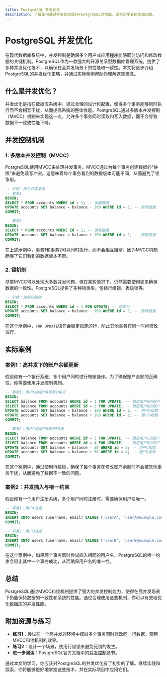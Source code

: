 ```yaml
---
title: PostgreSQL 并发优化
description: 了解如何通过并发优化提升PostgreSQL的性能，适合初学者的全面指南。
---
```


# PostgreSQL 并发优化

在现代数据库系统中，并发控制是确保多个用户或应用程序能够同时访问和修改数据的关键机制。PostgreSQL作为一款强大的开源关系型数据库管理系统，提供了多种并发优化技术，以确保在高并发场景下的性能和一致性。本文将逐步介绍PostgreSQL的并发优化策略，并通过实际案例帮助你理解这些概念。

## 什么是并发优化？

并发优化是指在数据库系统中，通过合理的设计和配置，使得多个事务能够同时执行而不会相互干扰，从而提高系统的整体性能。PostgreSQL通过多版本并发控制（MVCC）机制来实现这一点，允许多个事务同时读取和写入数据，而不会导致数据不一致或性能下降。

## 并发控制机制

### 1. 多版本并发控制（MVCC）

PostgreSQL使用MVCC来处理并发事务。MVCC通过为每个事务创建数据的“快照”来避免读写冲突。这意味着每个事务看到的数据版本可能不同，从而避免了锁争用。

```sql
-- 示例：两个并发事务
-- 事务1
BEGIN;
SELECT * FROM accounts WHERE id = 1; -- 读取数据
UPDATE accounts SET balance = balance - 100 WHERE id = 1; -- 修改数据
COMMIT;

-- 事务2
BEGIN;
SELECT * FROM accounts WHERE id = 1; -- 读取数据
UPDATE accounts SET balance = balance + 100 WHERE id = 1; -- 修改数据
COMMIT;
```

在上述示例中，事务1和事务2可以同时执行，而不会相互阻塞，因为MVCC机制确保了它们看到的数据版本不同。

### 2. 锁机制

尽管MVCC可以处理大多数并发问题，但在某些情况下，仍然需要使用锁来确保数据的一致性。PostgreSQL提供了多种锁类型，包括行级锁、表级锁等。

```sql
-- 示例：使用行级锁
BEGIN;
SELECT * FROM accounts WHERE id = 1 FOR UPDATE; -- 锁定行
UPDATE accounts SET balance = balance - 100 WHERE id = 1; -- 修改数据
COMMIT;
```

在这个示例中，`FOR UPDATE`语句会锁定指定的行，防止其他事务在同一时间修改该行。

## 实际案例

### 案例1：高并发下的账户余额更新

假设你有一个银行系统，多个用户同时进行转账操作。为了确保账户余额的正确性，你需要使用并发控制机制。

```sql
-- 事务1：用户A向用户B转账100元
BEGIN;
SELECT balance FROM accounts WHERE id = 1 FOR UPDATE; -- 锁定用户A的账户
SELECT balance FROM accounts WHERE id = 2 FOR UPDATE; -- 锁定用户B的账户
UPDATE accounts SET balance = balance - 100 WHERE id = 1; -- 用户A扣款
UPDATE accounts SET balance = balance + 100 WHERE id = 2; -- 用户B收款
COMMIT;

-- 事务2：用户C向用户D转账50元
BEGIN;
SELECT balance FROM accounts WHERE id = 3 FOR UPDATE; -- 锁定用户C的账户
SELECT balance FROM accounts WHERE id = 4 FOR UPDATE; -- 锁定用户D的账户
UPDATE accounts SET balance = balance - 50 WHERE id = 3; -- 用户C扣款
UPDATE accounts SET balance = balance + 50 WHERE id = 4; -- 用户D收款
COMMIT;
```

在这个案例中，通过使用行级锁，确保了每个事务在修改账户余额时不会被其他事务干扰，从而避免了数据不一致的问题。

### 案例2：并发插入与唯一约束

假设你有一个用户注册系统，多个用户同时注册时，需要确保用户名唯一。

```sql
-- 事务1：用户A注册
BEGIN;
INSERT INTO users (username, email) VALUES ('userA', 'userA@example.com');
COMMIT;

-- 事务2：用户B注册
BEGIN;
INSERT INTO users (username, email) VALUES ('userB', 'userB@example.com');
COMMIT;
```

在这个案例中，如果两个事务同时尝试插入相同的用户名，PostgreSQL的唯一约束会阻止其中一个事务成功，从而确保用户名的唯一性。

## 总结

PostgreSQL通过MVCC和锁机制提供了强大的并发控制能力，使得在高并发场景下仍能保持数据的一致性和系统的性能。通过合理使用这些机制，你可以有效地优化数据库的并发性能。

## 附加资源与练习

- **练习1**：尝试在一个高并发的环境中模拟多个事务同时修改同一行数据，观察MVCC和锁机制的效果。
- **练习2**：设计一个场景，使用行级锁来避免死锁的发生。
- **进一步阅读**：PostgreSQL官方文档中的[并发控制](https://www.postgresql.org/docs/current/mvcc.html)章节。

通过本文的学习，你应该对PostgreSQL的并发优化有了初步的了解。继续实践和探索，你将能够更好地掌握这些技术，并在实际项目中应用它们。